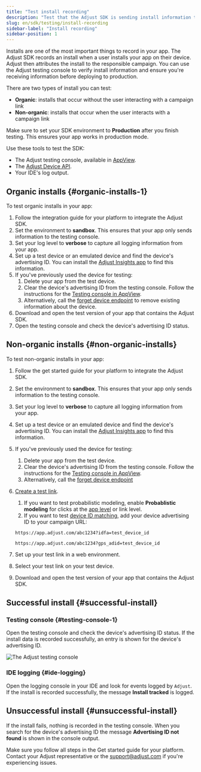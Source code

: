 ```yaml
---
title: "Test install recording"
description: "Test that the Adjust SDK is sending install information to Adjust"
slug: en/sdk/testing/install-recording
sidebar-label: "Install recording"
sidebar-position: 1
---
```


Installs are one of the most important things to record in your app. The Adjust SDK records an install when a user installs your app on their device. Adjust then attributes the install to the responsible campaign. You can use the Adjust testing console to verify install information and ensure you're receiving information before deploying to production.

There are two types of install you can test:

-  **Organic**: installs that occur without the user interacting with a campaign link
-  **Non-organic**: installs that occur when the user interacts with a campaign link

<Callout type="important">

Make sure to set your SDK environment to **Production** after you finish testing. This ensures your app works in production mode.

</Callout>

Use these tools to test the SDK:

-  The Adjust testing console, available in [AppView](https://help.adjust.com/en/article/testing-console).
-  The [Adjust Device API](/en/api/device-api/inspect).
-  Your IDE's log output.

## Organic installs {#organic-installs-1}

To test organic installs in your app:

1. Follow the integration guide for your platform to integrate the Adjust SDK.
2. Set the environment to **sandbox**. This ensures that your app only sends information to the testing console.
3. Set your log level to **verbose** to capture all logging information from your app.
4. Set up a test device or an emulated device and find the device's advertising ID. You can install the [Adjust Insights app](https://apps.apple.com/us/app/adjust-insights/id1125517808) to find this information.
5. If you've previously used the device for testing:
   1. Delete your app from the test device.
   2. Clear the device's advertising ID from the testing console. Follow the instructions for the [Testing console in AppView](https://help.adjust.com/en/article/testing-console#forget-device).
   3. Alternatively, call the [forget device endpoint](/en/api/device-api/forget/) to remove existing information about the device.
6. Download and open the test version of your app that contains the Adjust SDK.
7. Open the testing console and check the device's advertising ID status.

## Non-organic installs {#non-organic-installs}

To test non-organic installs in your app:

1. Follow the get started guide for your platform to integrate the Adjust SDK.
2. Set the environment to **sandbox**. This ensures that your app only sends information to the testing console.
3. Set your log level to **verbose** to capture all logging information from your app.
4. Set up a test device or an emulated device and find the device's advertising ID. You can install the [Adjust Insights app](https://apps.apple.com/us/app/adjust-insights/id1125517808) to find this information.
5. If you've previously used the device for testing:
   1. Delete your app from the test device.
   2. Clear the device's advertising ID from the testing console. Follow the instructions for the [Testing console in AppView](https://help.adjust.com/en/article/testing-console-suite#forget-device).
   3. Alternatively, call the [forget device endpoint](/en/api/device-api/forget/)
6. [Create a test link](https://help.adjust.com/en/article/links).

   1. If you want to test probabilistic modeling, enable **Probablistic modeling** for clicks at the [app level](https://help.adjust.com/en/article/attribution-settings-app-level) or link level.
   2. If you want to test [device ID matching](https://help.adjust.com/en/article/attribution-methods#deterministic-attribution), add your device advertising ID to your campaign URL:

   ```text
   https://app.adjust.com/abc1234?idfa=test_device_id
   ```

   ```text
   https://app.adjust.com/abc1234?gps_adid=test_device_id
   ```

7. Set up your test link in a web environment.
8. Select your test link on your test device.
9. Download and open the test version of your app that contains the Adjust SDK.

## Successful install {#successful-install}

### Testing console {#testing-console-1}

Open the testing console and check the device's advertising ID status. If the install data is recorded successfully, an entry is shown for the device's advertising ID.

![The Adjust testing console](@images/sdk-testing/install/testing-console.png)

### IDE logging {#ide-logging}

Open the logging console in your IDE and look for events logged by `Adjust`. If the install is recorded successfully, the message **Install tracked** is logged.

## Unsuccessful install {#unsuccessful-install}

If the install fails, nothing is recorded in the testing console. When you search for the device's advertising ID the message **Advertising ID not found** is shown in the console output.

Make sure you follow all steps in the Get started guide for your platform. Contact your Adjust representative or the support@adjust.com if you're experiencing issues.

